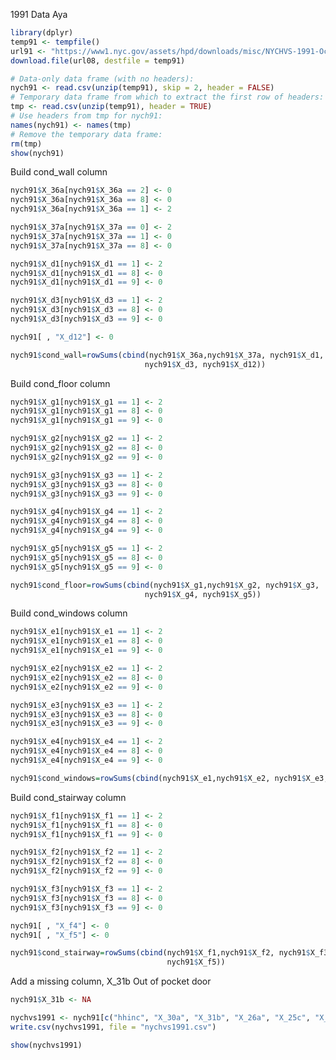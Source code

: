 1991 Data
Aya

```r
library(dplyr)
temp91 <- tempfile()
url91 <- "https://www1.nyc.gov/assets/hpd/downloads/misc/NYCHVS-1991-Occupied-File-for-ASA-Challenge-CSV.zip"
download.file(url08, destfile = temp91)

# Data-only data frame (with no headers):
nych91 <- read.csv(unzip(temp91), skip = 2, header = FALSE)
# Temporary data frame from which to extract the first row of headers: 
tmp <- read.csv(unzip(temp91), header = TRUE)
# Use headers from tmp for nych91:
names(nych91) <- names(tmp)
# Remove the temporary data frame:
rm(tmp)
show(nych91)
```

Build cond_wall column
```r
nych91$X_36a[nych91$X_36a == 2] <- 0
nych91$X_36a[nych91$X_36a == 8] <- 0
nych91$X_36a[nych91$X_36a == 1] <- 2

nych91$X_37a[nych91$X_37a == 0] <- 2
nych91$X_37a[nych91$X_37a == 1] <- 0
nych91$X_37a[nych91$X_37a == 8] <- 0

nych91$X_d1[nych91$X_d1 == 1] <- 2
nych91$X_d1[nych91$X_d1 == 8] <- 0
nych91$X_d1[nych91$X_d1 == 9] <- 0

nych91$X_d3[nych91$X_d3 == 1] <- 2
nych91$X_d3[nych91$X_d3 == 8] <- 0
nych91$X_d3[nych91$X_d3 == 9] <- 0

nych91[ , "X_d12"] <- 0

nych91$cond_wall=rowSums(cbind(nych91$X_36a,nych91$X_37a, nych91$X_d1,
                              nych91$X_d3, nych91$X_d12))

```

Build cond_floor column
```r
nych91$X_g1[nych91$X_g1 == 1] <- 2
nych91$X_g1[nych91$X_g1 == 8] <- 0
nych91$X_g1[nych91$X_g1 == 9] <- 0

nych91$X_g2[nych91$X_g2 == 1] <- 2
nych91$X_g2[nych91$X_g2 == 8] <- 0
nych91$X_g2[nych91$X_g2 == 9] <- 0

nych91$X_g3[nych91$X_g3 == 1] <- 2
nych91$X_g3[nych91$X_g3 == 8] <- 0
nych91$X_g3[nych91$X_g3 == 9] <- 0

nych91$X_g4[nych91$X_g4 == 1] <- 2
nych91$X_g4[nych91$X_g4 == 8] <- 0
nych91$X_g4[nych91$X_g4 == 9] <- 0

nych91$X_g5[nych91$X_g5 == 1] <- 2
nych91$X_g5[nych91$X_g5 == 8] <- 0
nych91$X_g5[nych91$X_g5 == 9] <- 0

nych91$cond_floor=rowSums(cbind(nych91$X_g1,nych91$X_g2, nych91$X_g3,
                              nych91$X_g4, nych91$X_g5))

```

Build cond_windows column
```r
nych91$X_e1[nych91$X_e1 == 1] <- 2
nych91$X_e1[nych91$X_e1 == 8] <- 0
nych91$X_e1[nych91$X_e1 == 9] <- 0

nych91$X_e2[nych91$X_e2 == 1] <- 2
nych91$X_e2[nych91$X_e2 == 8] <- 0
nych91$X_e2[nych91$X_e2 == 9] <- 0

nych91$X_e3[nych91$X_e3 == 1] <- 2
nych91$X_e3[nych91$X_e3 == 8] <- 0
nych91$X_e3[nych91$X_e3 == 9] <- 0

nych91$X_e4[nych91$X_e4 == 1] <- 2
nych91$X_e4[nych91$X_e4 == 8] <- 0
nych91$X_e4[nych91$X_e4 == 9] <- 0

nych91$cond_windows=rowSums(cbind(nych91$X_e1,nych91$X_e2, nych91$X_e3, nych91$X_e4))

```

Build cond_stairway column
```r
nych91$X_f1[nych91$X_f1 == 1] <- 2
nych91$X_f1[nych91$X_f1 == 8] <- 0
nych91$X_f1[nych91$X_f1 == 9] <- 0

nych91$X_f2[nych91$X_f2 == 1] <- 2
nych91$X_f2[nych91$X_f2 == 8] <- 0
nych91$X_f2[nych91$X_f2 == 9] <- 0

nych91$X_f3[nych91$X_f3 == 1] <- 2
nych91$X_f3[nych91$X_f3 == 8] <- 0
nych91$X_f3[nych91$X_f3 == 9] <- 0

nych91[ , "X_f4"] <- 0
nych91[ , "X_f5"] <- 0

nych91$cond_stairway=rowSums(cbind(nych91$X_f1,nych91$X_f2, nych91$X_f3, nych91$X_f4, 
                                   nych91$X_f5))

```
Add a missing column, X_31b Out of pocket door

```r
nych91$X_31b <- NA
```

```r
nychvs1991 <- nych91[c("hhinc", "X_30a", "X_31b", "X_26a", "X_25c", "X_32b", "X_24a", "cond_wall", "cond_floor", "cond_windows", "cond_stairway", "X_35a", "X_38a")]
write.csv(nychvs1991, file = "nychvs1991.csv")
```

```r
show(nychvs1991)

```

